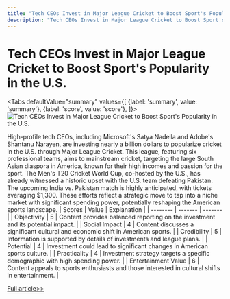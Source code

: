 ```yaml
---
title: "Tech CEOs Invest in Major League Cricket to Boost Sport's Popularity in the U.S."
description: "Tech CEOs Invest in Major League Cricket to Boost Sport's Popularity in the U.S."
---
```



# Tech CEOs Invest in Major League Cricket to Boost Sport's Popularity in the U.S.


<Tabs
	defaultValue="summary"
	values={[
	{label: 'summary', value: 'summary'},
	{label: 'score', value: 'score'},
]}>
<TabItem value="summary">
<img
  src="https://image.informedainews.com/2024/06/Hea-T7Q-1717829598-0.jpg"
  alt="Tech CEOs Invest in Major League Cricket to Boost Sport's Popularity in the U.S."
/>



High-profile tech CEOs, including Microsoft's Satya Nadella and Adobe's Shantanu Narayen, are investing nearly a billion dollars to popularize cricket in the U.S. through Major League Cricket. This league, featuring six professional teams, aims to mainstream cricket, targeting the large South Asian diaspora in America, known for their high incomes and passion for the sport. The Men's T20 Cricket World Cup, co-hosted by the U.S., has already witnessed a historic upset with the U.S. team defeating Pakistan. The upcoming India vs. Pakistan match is highly anticipated, with tickets averaging $1,300. These efforts reflect a strategic move to tap into a niche market with significant spending power, potentially reshaping the American sports landscape.
</TabItem>
<TabItem value="score">
	| Scores     | Value   | Explanation |
	| -------- | ------- | ------- |
	| Objectivity  | 5    | Content provides balanced reporting on the investment and its potential impact.    |
	| Social Impact | 4     | Content discusses a significant cultural and economic shift in American sports.    |
	| Credibility    | 5    | Information is supported by details of investments and league plans.    |
	| Potential    | 4    | Investment could lead to significant changes in American sports culture.    |
	| Practicality    | 4    | Investment strategy targets a specific demographic with high spending power.    |
	| Entertainment Value    | 6    | Content appeals to sports enthusiasts and those interested in cultural shifts in entertainment.    |
</TabItem>
</Tabs>

[Full article>>](https://www.cnbc.com/2024/06/07/nadella-narayen-among-tech-ceos-investing-in-crickets-american-dream.html)
